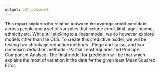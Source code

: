 ```yaml
---
output: pdf_document
---
```


This report explores the relation between the average credit card debt across people and a set of variables that include credit limit, age, income, ethnicity etc. While still sticking to a linear model, we do however, explore models other than the OLS. To create this predictive model, we will be testing two shrinkage reduction methods - Ridge and Lasso, and two dimension reduction methods - Partial Least Squares and Principle Component Analysis. The final model for prediction will be that which explains the most of variation in the data for the given least Mean Squared Error.

